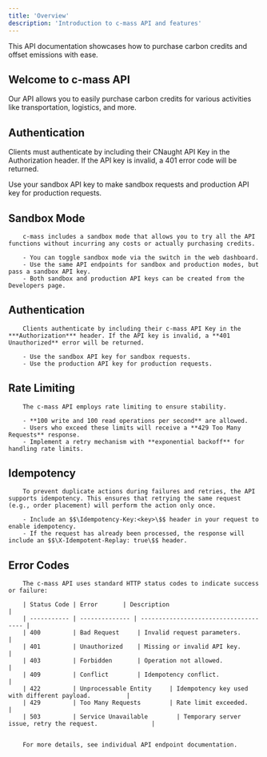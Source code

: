 ```yaml
---
title: 'Overview'
description: 'Introduction to c-mass API and features'
---
```


<Note>
  This API documentation showcases how to purchase carbon credits and offset emissions with ease.
</Note>

## Welcome to c-mass API

Our API allows you to easily purchase carbon credits for various activities like transportation, logistics, and more.


## Authentication

Clients must authenticate by including their CNaught API Key in the Authorization header. If the API key is invalid, a 401 error code will be returned.

Use your sandbox API key to make sandbox requests and production API key for production requests.

## Sandbox Mode
        
        c-mass includes a sandbox mode that allows you to try all the API functions without incurring any costs or actually purchasing credits. 
        
        - You can toggle sandbox mode via the switch in the web dashboard.
        - Use the same API endpoints for sandbox and production modes, but pass a sandbox API key.
        - Both sandbox and production API keys can be created from the Developers page.

## Authentication
        
        Clients authenticate by including their c-mass API Key in the ***Authorization*** header. If the API key is invalid, a **401 Unauthorized** error will be returned.
        
        - Use the sandbox API key for sandbox requests.
        - Use the production API key for production requests.

 ## Rate Limiting

        The c-mass API employs rate limiting to ensure stability.

        - **100 write and 100 read operations per second** are allowed.
        - Users who exceed these limits will receive a **429 Too Many Requests** response.
        - Implement a retry mechanism with **exponential backoff** for handling rate limits.

 ## Idempotency

        To prevent duplicate actions during failures and retries, the API supports idempotency. This ensures that retrying the same request (e.g., order placement) will perform the action only once.

        - Include an $$\Idempotency-Key:<key>\$$ header in your request to enable idempotency.
        - If the request has already been processed, the response will include an $$\X-Idempotent-Replay: true\$$ header.

 ## Error Codes

        The c-mass API uses standard HTTP status codes to indicate success or failure:

        | Status Code | Error       | Description                              |
        | ----------- | -------------- | ------------------------------------- |
        | 400         | Bad Request     | Invalid request parameters.          |
        | 401         | Unauthorized    | Missing or invalid API key.          |
        | 403         | Forbidden       | Operation not allowed.               |
        | 409         | Conflict        | Idempotency conflict.                |
        | 422         | Unprocessable Entity     | Idempotency key used with different payload.          |
        | 429         | Too Many Requests        | Rate limit exceeded.               |
        | 503         | Service Unavailable        | Temporary server issue, retry the request.               |
        

        For more details, see individual API endpoint documentation.